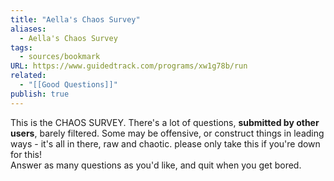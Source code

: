 ```yaml
---
title: "Aella's Chaos Survey"
aliases:
  - Aella's Chaos Survey
tags:
  - sources/bookmark
URL: https://www.guidedtrack.com/programs/xw1g78b/run
related:
  - "[[Good Questions]]"
publish: true
---
```


This is the CHAOS SURVEY. There's a lot of questions, **submitted by other users**, barely filtered. Some may be offensive, or construct things in leading ways - it's all in there, raw and chaotic. please only take this if you're down for this!  
Answer as many questions as you'd like, and quit when you get bored.